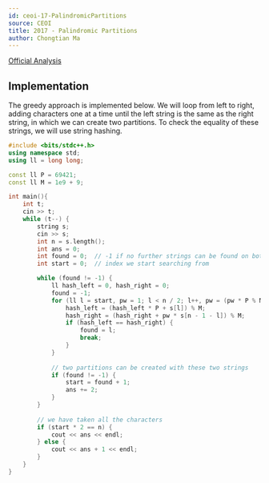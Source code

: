 ```yaml
---
id: ceoi-17-PalindromicPartitions
source: CEOI
title: 2017 - Palindromic Partitions
author: Chongtian Ma
---
```


[Official Analysis](https://csacademy.com/contest/ceoi-2017-day-2/task/palindromic-partitions/solution/)

## Implementation

The greedy approach is implemented below. We will loop from left to right, adding characters one at a time until the left string is the same as the right string, in which we can create two partitions. To check the equality of these strings, we will use string hashing.

<LanguageSection>

<CPPSection>

```cpp
#include <bits/stdc++.h>
using namespace std;
using ll = long long;

const ll P = 69421;
const ll M = 1e9 + 9;

int main(){
	int t; 
	cin >> t;
	while (t--) {
		string s; 
		cin >> s;
		int n = s.length();
		int ans = 0;
		int found = 0;  // -1 if no further strings can be found on both side
		int start = 0;  // index we start searching from

		while (found != -1) {
			ll hash_left = 0, hash_right = 0;
			found = -1;
			for (ll l = start, pw = 1; l < n / 2; l++, pw = (pw * P % M)) {
				hash_left = (hash_left * P + s[l]) % M;
				hash_right = (hash_right + pw * s[n - 1 - l]) % M;
				if (hash_left == hash_right) {
					found = l;
					break;
				}
			}
			
			// two partitions can be created with these two strings
			if (found != -1) {
				start = found + 1;
				ans += 2;
			}
		}
							
		// we have taken all the characters
		if (start * 2 == n) {
			cout << ans << endl;
		} else {
			cout << ans + 1 << endl;
		}
	}
}

```

</CPPSection>

</LanguageSection>
